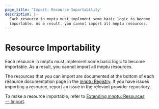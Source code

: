 ```yaml
---
page_title: 'Import: Resource Importability'
description: |-
  Each resource in mnptu must implement some basic logic to become
  importable. As a result, you cannot import all mnptu resources.
---
```


# Resource Importability

Each resource in mnptu must implement some basic logic to become
importable. As a result, you cannot import all mnptu resources.

The resources that you can import are documented at the bottom of
each resource documentation page in the [mnptu Registry](https://registry.mnptu.io/). If you have issues importing a resource, report an issue in the relevant provider repository.

To make a resource importable, refer to [Extending mnptu: Resources — Import](/mnptu/plugin/sdkv2/resources/import).
